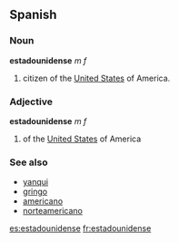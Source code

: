 ==Spanish==
===Noun===
'''estadounidense''' ''m'' ''f''
# citizen of the [[United States]] of America.
===Adjective===
'''estadounidense''' ''m'' ''f''
# of the [[United States]] of America
=== See also ===
*[[yanqui]]
*[[gringo]]
*[[americano]]
*[[norteamericano]]

[[es:estadounidense]]
[[fr:estadounidense]]